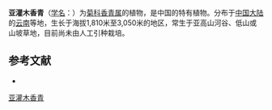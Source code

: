 {{Speciesbox
| name = 亚灌木香青
| status = 
| status_system = 
| image =
| genus = Anaphalis
| species = suffruticosa
| authority = Hand.-Mazz.
}}

'''亚灌木香青'''（[[学名|学名]]：{{lang|la|''Anaphalis suffruticosa''}}）为[[菊科|菊科]][[香青属|香青属]]的植物，是中国的特有植物。分布于[[中国大陆|中国大陆]]的[[云南|云南]]等地，生长于海拔1,810米至3,050米的地区，常生于亚高山河谷、低山或山坡草地，目前尚未由人工引种栽培。

== 参考文献 ==
<div class="references-small">
* {{cite web| url =http://www.bioinfo.cn/db05/KmzwSpecies.php?action=view&id=3605| title =亚灌木香青| work =《中国高等植物数据库全库》| publisher =中国科学院微生物研究所| author =昆明植物研究所| accessdate =2009-02-24| archive-date =2018-06-28| archive-url =https://web.archive.org/web/20180628204035/http://www.bioinfo.cn/db05/KmzwSpecies.php?action=view| dead-url =yes}}
</div>
{{Taxonbar|from=Q10882657}}

[[Category:香青属|亚灌木香青]]


{{植物小作品}}